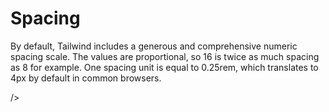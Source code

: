 
<Meta title="Foundation/Spacing" />

# Spacing

By default, Tailwind includes a generous and comprehensive numeric spacing scale. 
The values are proportional, so 16 is twice as much spacing as 8 for example. One 
spacing unit is equal to 0.25rem, which translates to 4px by default in common browsers.


<Table
  headers={['Name', 'Size', 'Pixel', '']}
  rows={spacing}

/>
